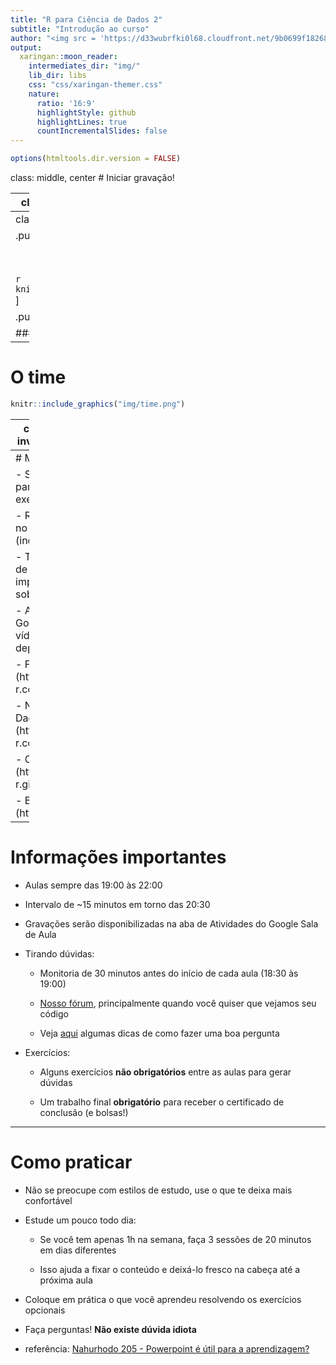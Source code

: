 ```yaml
---
title: "R para Ciência de Dados 2"
subtitle: "Introdução ao curso"
author: "<img src = 'https://d33wubrfki0l68.cloudfront.net/9b0699f18268059bdd2e5c21538a29eade7cbd2b/67e5c/img/logo/cursor1-5.png' width = '30%'>"
output:
  xaringan::moon_reader:
    intermediates_dir: "img/"
    lib_dir: libs
    css: "css/xaringan-themer.css"
    nature:
      ratio: '16:9'
      highlightStyle: github
      highlightLines: true
      countIncrementalSlides: false
---
```


```r
options(htmltools.dir.version = FALSE)
```

class: middle, center
# Iniciar gravação!

---
class: middle, center, inverse
# Sobre nós

---
class: middle, center
# A Curso-R

.pull-left[
```r
knitr::include_graphics("https://d33wubrfki0l68.cloudfront.net/295643c6243701ae6a9bac3fb8ad467ff0ce3c84/d1785/img/logo/cursor1-41.png")
```

<br>
<br>

```r
knitr::include_graphics("img/logo_r6.png")
```
]

.pull-right[
```r
knitr::include_graphics("img/produtos.png")
```
]

### [loja.curso-r.com](https://loja.curso-r.com)

---
# O time

```r
knitr::include_graphics("img/time.png")
```

---
class: middle, center, inverse
# Sobre o curso

---
# Materiais

- Site da turma: links para todos os slides, exercícios e referências

- Repositório da turma no GitHub: todo o código (inclusive dos slides)

- Turma no Google Sala de Aula: avisos importantes e dúvidas sobre o curso

- Aba de Atividades no Google Sala de Aula: vídeos das aulas e depósito do TCC

- Fórum da Curso-R (https://discourse.curso-r.com)

- Nosso livro Ciência de Dados em R (https://livro.curso-r.com)

- O Zen do R (https://curso-r.github.io/zen-do-r)

- Blog da Curso-R (http://blog.curso-r.com)

---
# Informações importantes

- Aulas sempre das 19:00 às 22:00

- Intervalo de ~15 minutos em torno das 20:30

- Gravações serão disponibilizadas na aba de Atividades do Google Sala de Aula

- Tirando dúvidas:

  - Monitoria de 30 minutos antes do início de cada aula (18:30 às 19:00)

  - [Nosso fórum](https://discourse.curso-r.com), principalmente quando você quiser que vejamos seu código

  - Veja [aqui](https://discourse.curso-r.com/t/como-escrever-uma-boa-pergunta/542) algumas dicas de como fazer uma boa pergunta

- Exercícios:

  - Alguns exercícios **não obrigatórios** entre as aulas para gerar dúvidas

  - Um trabalho final **obrigatório** para receber o certificado de conclusão (e bolsas!)

---
# Como praticar

- Não se preocupe com estilos de estudo, use o que te deixa mais confortável

- Estude um pouco todo dia:

  - Se você tem apenas 1h na semana, faça 3 sessões de 20 minutos em dias diferentes

  - Isso ajuda a fixar o conteúdo e deixá-lo fresco na cabeça até a próxima aula

- Coloque em prática o que você aprendeu resolvendo os exercícios opcionais

- Faça perguntas! **Não existe dúvida idiota**

- referência:  [Nahurhodo 205 - Powerpoint é útil para a aprendizagem?](https://www.b9.com.br/shows/naruhodo/naruhodo-205-powerpoint-e-util-para-a-aprendizagem/)
